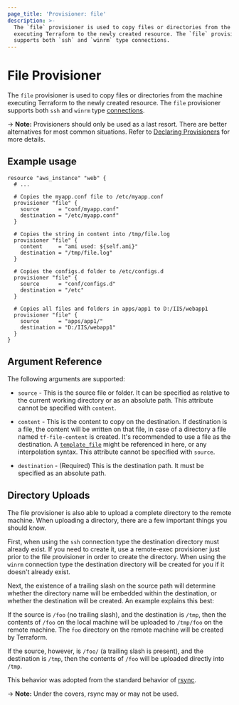 ```yaml
---
page_title: 'Provisioner: file'
description: >-
  The `file` provisioner is used to copy files or directories from the machine
  executing Terraform to the newly created resource. The `file` provisioner
  supports both `ssh` and `winrm` type connections.
---
```


# File Provisioner

The `file` provisioner is used to copy files or directories from the machine
executing Terraform to the newly created resource. The `file` provisioner
supports both `ssh` and `winrm` type [connections](/language/resources/provisioners/connection).

-> **Note:** Provisioners should only be used as a last resort. There are better alternatives for most common situations. Refer to
[Declaring Provisioners](/language/resources/provisioners/syntax) for more details.

## Example usage

```hcl
resource "aws_instance" "web" {
  # ...

  # Copies the myapp.conf file to /etc/myapp.conf
  provisioner "file" {
    source      = "conf/myapp.conf"
    destination = "/etc/myapp.conf"
  }

  # Copies the string in content into /tmp/file.log
  provisioner "file" {
    content     = "ami used: ${self.ami}"
    destination = "/tmp/file.log"
  }

  # Copies the configs.d folder to /etc/configs.d
  provisioner "file" {
    source      = "conf/configs.d"
    destination = "/etc"
  }

  # Copies all files and folders in apps/app1 to D:/IIS/webapp1
  provisioner "file" {
    source      = "apps/app1/"
    destination = "D:/IIS/webapp1"
  }
}
```

## Argument Reference

The following arguments are supported:

* `source` - This is the source file or folder. It can be specified as
  relative to the current working directory or as an absolute path. This
  attribute cannot be specified with `content`.

* `content` - This is the content to copy on the destination. If destination is a file,
  the content will be written on that file, in case of a directory a file named
  `tf-file-content` is created. It's recommended to use a file as the destination. A
  [`template_file`](https://registry.terraform.io/providers/hashicorp/template/latest/docs/data-sources/file) might be referenced in here, or
  any interpolation syntax. This attribute cannot be specified with `source`.

* `destination` - (Required) This is the destination path. It must be specified as an
  absolute path.

## Directory Uploads

The file provisioner is also able to upload a complete directory to the remote machine.
When uploading a directory, there are a few important things you should know.

First, when using the `ssh` connection type the destination directory must already exist.
If you need to create it, use a remote-exec provisioner just prior to the file provisioner
in order to create the directory. When using the `winrm` connection type the destination
directory will be created for you if it doesn't already exist.

Next, the existence of a trailing slash on the source path will determine whether the
directory name will be embedded within the destination, or whether the destination will
be created. An example explains this best:

If the source is `/foo` (no trailing slash), and the destination is `/tmp`, then the contents
of `/foo` on the local machine will be uploaded to `/tmp/foo` on the remote machine. The
`foo` directory on the remote machine will be created by Terraform.

If the source, however, is `/foo/` (a trailing slash is present), and the destination is
`/tmp`, then the contents of `/foo` will be uploaded directly into `/tmp`.

This behavior was adopted from the standard behavior of
[rsync](https://linux.die.net/man/1/rsync).

-> **Note:** Under the covers, rsync may or may not be used.
